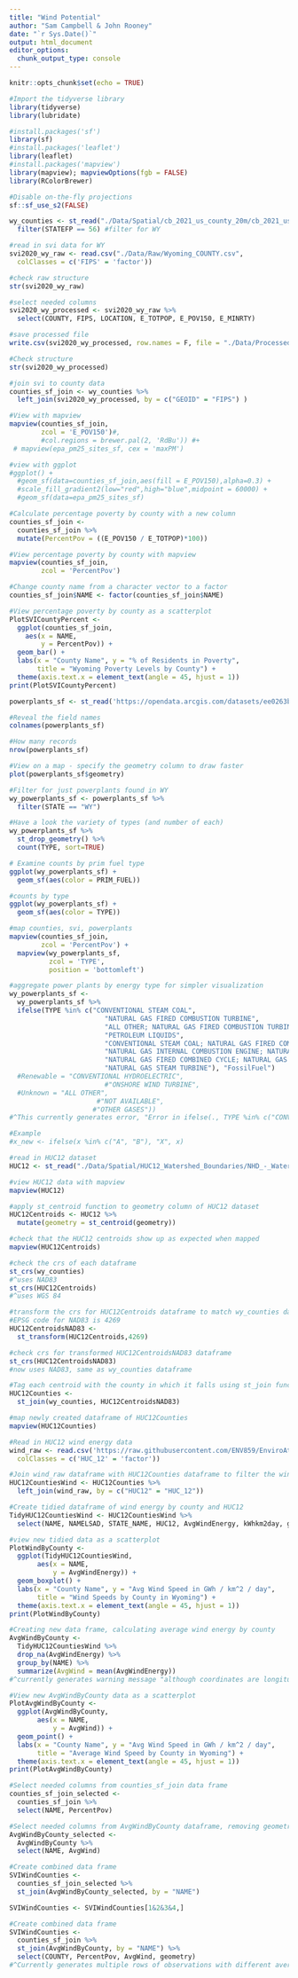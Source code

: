 ```yaml
---
title: "Wind Potential"
author: "Sam Campbell & John Rooney"
date: "`r Sys.Date()`"
output: html_document
editor_options: 
  chunk_output_type: console
---
```

```r
knitr::opts_chunk$set(echo = TRUE)
```

```r
#Import the tidyverse library 
library(tidyverse)
library(lubridate)

#install.packages('sf')
library(sf)
#install.packages('leaflet')
library(leaflet)
#install.packages('mapview')
library(mapview); mapviewOptions(fgb = FALSE)
library(RColorBrewer)

#Disable on-the-fly projections
sf::sf_use_s2(FALSE)

```

```r
wy_counties <- st_read("./Data/Spatial/cb_2021_us_county_20m/cb_2021_us_county_20m.shp") %>% 
  filter(STATEFP == 56) #filter for WY
```

```r

#read in svi data for WY
svi2020_wy_raw <- read.csv("./Data/Raw/Wyoming_COUNTY.csv", 
  colClasses = c('FIPS' = 'factor'))

#check raw structure
str(svi2020_wy_raw)

#select needed columns
svi2020_wy_processed <- svi2020_wy_raw %>%
  select(COUNTY, FIPS, LOCATION, E_TOTPOP, E_POV150, E_MINRTY)

#save processed file
write.csv(svi2020_wy_processed, row.names = F, file = "./Data/Processed/svi2020_wy_processed.csv")

#Check structure
str(svi2020_wy_processed)

```

```r

#join svi to county data
counties_sf_join <- wy_counties %>% 
  left_join(svi2020_wy_processed, by = c("GEOID" = "FIPS") )

#View with mapview
mapview(counties_sf_join, 
        zcol = 'E_POV150')#, 
        #col.regions = brewer.pal(2, 'RdBu')) #+ 
 # mapview(epa_pm25_sites_sf, cex = 'maxPM')

#view with ggplot
#ggplot() + 
  #geom_sf(data=counties_sf_join,aes(fill = E_POV150),alpha=0.3) + 
  #scale_fill_gradient2(low="red",high="blue",midpoint = 60000) + 
  #geom_sf(data=epa_pm25_sites_sf)

#Calculate percentage poverty by county with a new column
counties_sf_join <- 
  counties_sf_join %>% 
  mutate(PercentPov = ((E_POV150 / E_TOTPOP)*100))

#View percentage poverty by county with mapview
mapview(counties_sf_join, 
        zcol = 'PercentPov')

#Change county name from a character vector to a factor
counties_sf_join$NAME <- factor(counties_sf_join$NAME)

#View percentage poverty by county as a scatterplot
PlotSVICountyPercent <- 
  ggplot(counties_sf_join,
    aes(x = NAME,
        y = PercentPov)) +
  geom_bar() +
  labs(x = "County Name", y = "% of Residents in Poverty",
       title = "Wyoming Poverty Levels by County") +
  theme(axis.text.x = element_text(angle = 45, hjust = 1))
print(PlotSVICountyPercent)
```

```r
powerplants_sf <- st_read('https://opendata.arcgis.com/datasets/ee0263bd105d41599be22d46107341c3_0.geojson')

#Reveal the field names
colnames(powerplants_sf)

#How many records
nrow(powerplants_sf)

#View on a map - specify the geometry column to draw faster
plot(powerplants_sf$geometry)

#Filter for just powerplants found in WY
wy_powerplants_sf <- powerplants_sf %>% 
  filter(STATE == "WY") 

#Have a look the variety of types (and number of each)
wy_powerplants_sf %>% 
  st_drop_geometry() %>% 
  count(TYPE, sort=TRUE)

# Examine counts by prim fuel type
ggplot(wy_powerplants_sf) + 
  geom_sf(aes(color = PRIM_FUEL)) 

#counts by type
ggplot(wy_powerplants_sf) + 
  geom_sf(aes(color = TYPE)) 

#map counties, svi, powerplants
mapview(counties_sf_join, 
        zcol = 'PercentPov') +
  mapview(wy_powerplants_sf,
          zcol = 'TYPE',
          position = 'bottomleft')

#aggregate power plants by energy type for simpler visualization
wy_powerplants_sf <- 
  wy_powerplants_sf %>% 
  ifelse(TYPE %in% c("CONVENTIONAL STEAM COAL", 
                        "NATURAL GAS FIRED COMBUSTION TURBINE", 
                        "ALL OTHER; NATURAL GAS FIRED COMBUSTION TURBINE", 
                        "PETROLEUM LIQUIDS", 
                        "CONVENTIONAL STEAM COAL; NATURAL GAS FIRED COMBUSTION TURBINE", 
                        "NATURAL GAS INTERNAL COMBUSTION ENGINE; NATURAL GAS STEAM TURBINE; OTHER GASES; PETROLEUM LIQUIDS", 
                        "NATURAL GAS FIRED COMBINED CYCLE; NATURAL GAS FIRED COMBUSTION TURBINE", 
                        "NATURAL GAS STEAM TURBINE"), "FossilFuel")
  #Renewable = "CONVENTIONAL HYDROELECTRIC", 
                        #"ONSHORE WIND TURBINE", 
  #Unknown = "ALL OTHER",
                      #"NOT AVAILABLE",
                     #"OTHER GASES"))
#^This currently generates error, "Error in ifelse(., TYPE %in% c("CONVENTIONAL STEAM COAL", "NATURAL GAS FIRED COMBUSTION TURBINE",  : 'list' object cannot be coerced to type 'logical'"

#Example
#x_new <- ifelse(x %in% c("A", "B"), "X", x)
```

```r
#read in HUC12 dataset
HUC12 <- st_read("./Data/Spatial/HUC12_Watershed_Boundaries/NHD_-_Watershed_Boundaries_HUC_12.shp")

#view HUC12 data with mapview
mapview(HUC12)

```

```r
#apply st_centroid function to geometry column of HUC12 dataset
HUC12Centroids <- HUC12 %>% 
  mutate(geometry = st_centroid(geometry))

#check that the HUC12 centroids show up as expected when mapped
mapview(HUC12Centroids)

#check the crs of each dataframe
st_crs(wy_counties)
#^uses NAD83
st_crs(HUC12Centroids)
#^uses WGS 84

#transform the crs for HUC12Centroids dataframe to match wy_counties dataframe
#EPSG code for NAD83 is 4269
HUC12CentroidsNAD83 <- 
  st_transform(HUC12Centroids,4269)

#check crs for transformed HUC12CentroidsNAD83 dataframe
st_crs(HUC12CentroidsNAD83)
#now uses NAD83, same as wy_counties dataframe

#Tag each centroid with the county in which it falls using st_join function
HUC12Counties <- 
  st_join(wy_counties, HUC12CentroidsNAD83) 

#map newly created dataframe of HUC12Counties
mapview(HUC12Counties)
```

```r
#Read in HUC12 wind energy data
wind_raw <- read.csv('https://raw.githubusercontent.com/ENV859/EnviroAtlasData/main/Wind_Energy.csv',
  colClasses = c('HUC_12' = 'factor'))

#Join wind_raw dataframe with HUC12Counties dataframe to filter the wind data for Wyoming counties
HUC12CountiesWind <- HUC12Counties %>% 
  left_join(wind_raw, by = c("HUC12" = "HUC_12"))

#Create tidied dataframe of wind energy by county and HUC12
TidyHUC12CountiesWind <- HUC12CountiesWind %>% 
  select(NAME, NAMELSAD, STATE_NAME, HUC12, AvgWindEnergy, kWhkm2day, geometry)

#view new tidied data as a scatterplot
PlotWindByCounty <- 
  ggplot(TidyHUC12CountiesWind,
       aes(x = NAME,
           y = AvgWindEnergy)) +
  geom_boxplot() +
  labs(x = "County Name", y = "Avg Wind Speed in GWh / km^2 / day",
       title = "Wind Speeds by County in Wyoming") +
  theme(axis.text.x = element_text(angle = 45, hjust = 1))
print(PlotWindByCounty)
```

```r
#Creating new data frame, calculating average wind energy by county
AvgWindByCounty <- 
  TidyHUC12CountiesWind %>% 
  drop_na(AvgWindEnergy) %>% 
  group_by(NAME) %>% 
  summarize(AvgWind = mean(AvgWindEnergy))
#^currently generates warning message "although coordinates are longitude/latitude, st_union assumes that they are planar"

#View new AvgWindByCounty data as a scatterplot
PlotAvgWindByCounty <- 
  ggplot(AvgWindByCounty,
       aes(x = NAME,
           y = AvgWind)) +
  geom_point() +
  labs(x = "County Name", y = "Avg Wind Speed in GWh / km^2 / day",
       title = "Average Wind Speed by County in Wyoming") +
  theme(axis.text.x = element_text(angle = 45, hjust = 1))
print(PlotAvgWindByCounty)
```

```r
#Select needed columns from counties_sf_join data frame
counties_sf_join_selected <- 
  counties_sf_join %>% 
  select(NAME, PercentPov)

#Select needed columns from AvgWindByCounty dataframe, removing geometry column
AvgWindByCounty_selected <- 
  AvgWindByCounty %>% 
  select(NAME, AvgWind)

#Create combined data frame
SVIWindCounties <- 
  counties_sf_join_selected %>% 
  st_join(AvgWindByCounty_selected, by = "NAME")

SVIWindCounties <- SVIWindCounties[1&2&3&4,]

#Create combined data frame
SVIWindCounties <- 
  counties_sf_join %>% 
  st_join(AvgWindByCounty, by = "NAME") %>% 
  select(COUNTY, PercentPov, AvgWind, geometry)
#^Currently generates multiple rows of observations with different average wind speeds within each county

```

